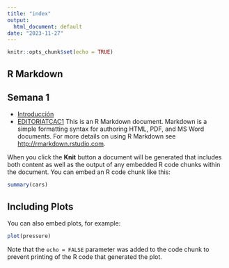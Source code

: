 ```yaml
---
title: "index"
output:
  html_document: default
date: "2023-11-27"
---
```


```r
knitr::opts_chunk$set(echo = TRUE)
```

## R Markdown
## Semana 1

- [Introducción](./class-01.html)
-  [EDITORIATCAC1](./TCAC1-EditorialA.html)
This is an R Markdown document. Markdown is a simple formatting syntax for authoring HTML, PDF, and MS Word documents. For more details on using R Markdown see <http://rmarkdown.rstudio.com>.

When you click the **Knit** button a document will be generated that includes both content as well as the output of any embedded R code chunks within the document. You can embed an R code chunk like this:

```r
summary(cars)
```

## Including Plots

You can also embed plots, for example:

```r
plot(pressure)
```

Note that the `echo = FALSE` parameter was added to the code chunk to prevent printing of the R code that generated the plot.
